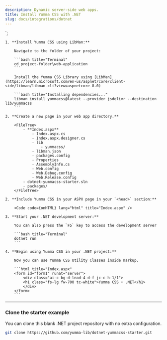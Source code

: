 ```yaml
---
description: Dynamic server-side web apps.
title: Install Yumma CSS with .NET
slug: docs/integrations/dotnet
---
```



<link href="/lib/yummacss/dist/yumma.min.css" rel="stylesheet" crossorigin="anonymous" />`;

<Steps>

    1. **Install Yumma CSS using LibMan:**

        Navigate to the folder of your project:

        ```bash title="Terminal"
        cd project-folder\web-application
        ```

        Install the Yumma CSS Library using [LibMan](https://learn.microsoft.com/en-us/aspnet/core/client-side/libman/libman-cli?view=aspnetcore-8.0)

        ```bash title="Installing dependencies..."
        libman install yummacss@latest --provider jsdelivr --destination lib/yummacss
        ```

    3. **Create a new page in your web app directory.**

        <FileTree>
            - **Index.aspx**
                - Index.aspx.cs
                - Index.aspx.designer.cs
                - lib
                    - yummacss/
                - libman.json
                - packages.config
                - Properties
                - AssemblyInfo.cs
                - Web.config
                - Web.Debug.config
                - Web.Release.config
            - dotnet-yummacss-starter.sln
            - packages/
        </FileTree>

    2. **Include Yumma CSS in your ASPX page in your `<head>` section:**

        <Code code={onHTML} lang="html" title="Index.aspx" />

    3. **Start your .NET development server:**

        You can also press the `F5` key to access the development server

        ```bash title="Terminal"
        dotnet run
        ```

    4. **Begin using Yumma CSS in your .NET project:**

        Now you can use Yumma CSS Utility Classes inside markup.

        ```html title="Index.aspx"
        <form id="form1" runat="server">
            <div class="ai-c bg-d-lead-4 d-f jc-c h-1/1">
            <h1 class="fs-lg fw-700 tc-white">Yumma CSS + .NET</h1>
            </div>
        </form>
        ```

</Steps>

---

### Clone the starter example

You can clone this blank .NET project repository with no extra configuration.

```bash title="Cloning repository..."
git clone https://github.com/yumma-lib/dotnet-yummacss-starter.git
```
